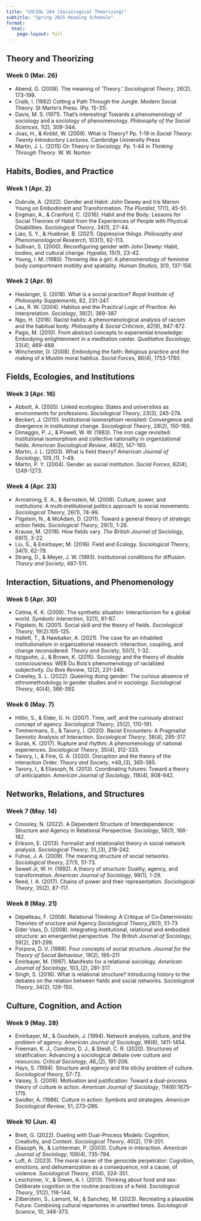 ```yaml
---
title: "SOCIOL 204 (Sociological Theorizing)"
subtitle: "Spring 2025 Reading Schedule"
format: 
  html:
    page-layout: full
---
```


## Theory and Theorizing
### Week 0 (Mar. 26)
- Abend, G. (2008). The meaning of 'Theory.' *Sociological Theory*, 26(2), 173-199. 
- Craib, I. (1992) Cutting a Path Through the Jungle. Modern Social Theory. St Martin's Press. (Pp. 15-31).
- Davis, M. S. (1971). That's interesting! Towards a phenomenology of sociology and a sociology of phenomenology. *Philosophy of the Social Sciences*, 1(2), 309-344. 
- Joas, H., & Knöbl, W. (2009). What is Theory? Pp. 1-19 in *Social Theory: Twenty Introductory Lectures*. Cambridge University Press 
- Martin, J. L. (2015) On Theory in Sociology. Pp. 1-44 in *Thinking Through Theory*. W. W. Norton

## Habits, Bodies, and Practice 
### Week 1 (Apr. 2)
- Dubrule, A. (2022). Gender and Habit: John Dewey and Iris Marion Young on Embodiment and Transformation. *The Pluralist*, 17(1), 45-51. 
- Engman, A., & Cranford, C. (2016). Habit and the Body: Lessons for Social Theories of Habit from the Experiences of People with Physical Disabilities. *Sociological Theory*, 34(1), 27-44.
- Liao, S. Y., & Huebner, B. (2021). Oppressive things. *Philosophy and Phenomenological Research*, 103(1), 92-113. 
- Sullivan, S. (2000). Reconfiguring gender with John Dewey: Habit, bodies, and cultural change. *Hypatia*, 15(1), 23-42. 
- Young, I. M. (1980). Throwing like a girl: A phenomenology of feminine body comportment motility and spatiality. *Human Studies*, 3(1), 137-156.

### Week 2 (Apr. 9)
- Haslanger, S. (2018). What is a social practice? *Royal Institute of Philosophy Supplements*, 82, 231-247. 
- Lau, R. W. (2004). Habitus and the Practical Logic of Practice: An Interpretation. *Sociology*, 38(2), 369-387
- Ngo, H. (2016). Racist habits: A phenomenological analysis of racism and the habitual body. *Philosophy & Social Criticism*, 42(9), 847-872. 
- Pagis, M. (2010). From abstract concepts to experiential knowledge: Embodying enlightenment in a meditation center. *Qualitative Sociology*, 33(4), 469-489. 
- Winchester, D. (2008). Embodying the faith: Religious practice and the making of a Muslim moral habitus. *Social Forces*, 86(4), 1753-1780. 

## Fields, Ecologies, and Institutions

### Week 3 (Apr. 16)
- Abbott, A. (2005). Linked ecologies: States and universities as environments for professions. *Sociological Theory*, 23(3), 245-274. 
- Beckert, J. (2010). Institutional isomorphism revisited: Convergence and divergence in institutional change. *Sociological Theory*, 28(2), 150-166.
- Dimaggio, P. J., & Powell, W. W. (1983). The iron cage revisited: Institutional isomorphism and collective rationality in organizational fields. *American Sociological Review*, 48(2), 147-160. 
- Martin, J. L. (2003). What is field theory? *American Journal of Sociology*, 109_(1), 1-49. 
- Martin, P. Y. (2004). Gender as social institution. *Social Forces*, 82(4), 1249-1273.


### Week 4 (Apr. 23)
- Armstrong, E. A., & Bernstein, M. (2008). Culture, power, and institutions: A multi‐institutional politics approach to social movements. *Sociological Theory*, 26(1), 74-99.
- Fligstein, N., & McAdam, D. (2011). Toward a general theory of strategic action fields. *Sociological Theory*, 29(1), 1-26.
- Krause, M. (2018). How fields vary. *The British Journal of Sociology*, 69(1), 3-22. 
- Liu, S., & Emirbayer, M. (2016). Field and Ecology. *Sociological Theory*, 34(1), 62-79. 
- Strang, D., & Meyer, J. W. (1993). Institutional conditions for diffusion. *Theory and Society*, 487-511.

## Interaction, Situations, and Phenomenology
### Week 5 (Apr. 30)
- Cetina, K. K. (2009). The synthetic situation: Interactionism for a global world. *Symbolic Interaction*, 32(1), 61-87. 
- Fligstein, N. (2001). Social skill and the theory of fields. *Sociological Theory*, 19(2):105-125. 
- Hallett, T., & Hawbaker, A. (2021). The case for an inhabited institutionalism in organizational research: interaction, coupling, and change reconsidered. *Theory and Society*, 50(1), 1-32. 
- Itzigsohn, J., & Brown, K. (2015). Sociology and the theory of double consciousness: WEB Du Bois’s phenomenology of racialized subjectivity. *Du Bois Review*, 12(2), 231-248.
- Crawley, S. L. (2022). Queering doing gender: The curious absence of ethnomethodology in gender studies and in sociology. *Sociological Theory*, 40(4), 366-392.

### Week 6 (May. 7)
- Hitlin, S., & Elder, G. H. (2007). Time, self, and the curiously abstract concept of agency. *Sociological Theory*, 25(2), 170-191.
- Timmermans, S., & Tavory, I. (2020). Racist Encounters: A Pragmatist Semiotic Analysis of Interaction. *Sociological Theory*, 38(4), 295-317. 
- Surak, K. (2017). Rupture and rhythm: A phenomenology of national experiences. *Sociological Theory*, 35(4), 312-333.
- Tavory, I., & Fine, G. A. (2020). Disruption and the theory of the interaction Order. *Theory and Society*, *49_(3), 365-385. 
- Tavory, I., & Eliasoph, N. (2013). Coordinating futures: Toward a theory of anticipation. *American Journal of Sociology*, 118(4), 908-942.

## Networks, Relations, and Structures

### Week 7 (May. 14)
- Crossley, N. (2022). A Dependent Structure of Interdependence: Structure and Agency in Relational Perspective. *Sociology*, 56(1), 166-182. 
- Erikson, E. (2013). Formalist and relationalist theory in social network analysis. *Sociological Theory*, 31_(3), 219-242.
- Fuhse, J. A. (2009). The meaning structure of social networks. *Sociological theory*, 27(1), 51-73.
- Sewell Jr, W. H. (1992). A theory of structure: Duality, agency, and transformation. *American Journal of Sociology*, 98(1), 1-29.
- Reed, I. A. (2017). Chains of power and their representation. *Sociological Theory*, 35(2), 87-117.

### Week 8 (May. 21)
- Dépelteau, F. (2008). Relational Thinking: A Critique of Co‐Deterministic Theories of sructure and Agency.*Sociological Theory*,26(1), 51-73 
- Elder Vass, D. (2008). Integrating institutional, relational and embodied structure: an emergentist perspective. *The British Journal of Sociology*, 59(2), 281-299.
- Porpora, D. V. (1989). Four concepts of social structure. *Journal for the Theory of Social Behaviour*, 19(2), 195–211
- Emirbayer, M. (1997). Manifesto for a relational sociology. *American Journal of Sociology*, 103_(2), 281-317. 
- Singh, S. (2016). What is relational structure? Introducing history to the debates on the relation between fields and social networks. *Sociological Theory*, 34(2), 128-150.


## Culture, Cognition, and Action

### Week 9 (May. 28)
- Emirbayer, M., & Goodwin, J. (1994). Network analysis, culture, and the problem of agency. *American Journal of Sociology*, 99(6), 1411-1454.
- Freeman, K. J., Condron, D. J., & Steidl, C. R. (2020). Structures of stratification: Advancing a sociological debate over culture and resources. *Critical Sociology*, 46_(2), 191-206. 
- Hays, S. (1994). Structure and agency and the sticky problem of culture. *Sociological theory*, 57-72. 
- Vaisey, S. (2009). Motivation and justification: Toward a dual-process theory of culture in action. *American Journal of Sociology*, 114(6):1675–1715. 
- Swidler, A. (1986). Culture in action: Symbols and strategies. *American Sociological Review*, 51,:273–286. 

### Week 10 (Jun. 4)
- Brett, G. (2022). Dueling with Dual-Process Models: Cognition, Creativity, and Context. *Sociological Theory*, 40(2), 179-201.
- Eliasoph, N., & Lichterman, P. (2003). Culture in interaction. *American Journal of Sociology*, 108(4), 735-794. 
- Luft, A. (2023). The moral career of the genocide perpetrator: Cognition, emotions, and dehumanization as a consequence, not a cause, of violence. *Sociological Theory*, 41(4), 324-351.
- Leschziner, V., & Green, A. I. (2013). Thinking about food and sex: Deliberate cognition in the routine practices of a field. *Sociological Theory*, 31(2), 116-144.
- Zilberstein, S., Lamont, M., & Sanchez, M. (2023). Recreating a plausible Future: Combining cultural repertoires in unsettled times. *Sociological Science*, 10, 348-373. 
